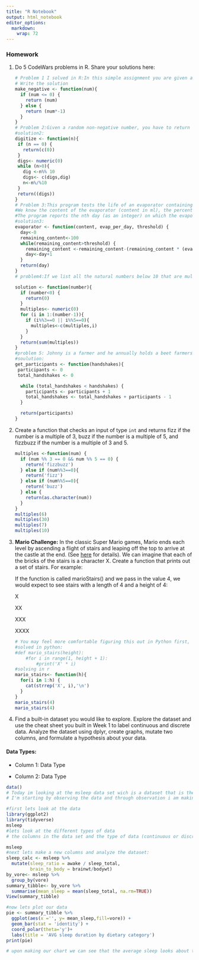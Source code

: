 ---
title: "R Notebook"
output: html_notebook
editor_options: 
  markdown: 
    wrap: 72
---

### Homework

1.  Do 5 CodeWars problems in R. Share your solutions here:

    ```{r}
    # Problem 1 I solved in R:In this simple assignment you are given a number and have to make it negative. But maybe the number is already negative?
    # Write the solution
    make_negative <- function(num){
      if (num <= 0) {
        return (num) 
      } else {
        return (num*-1)
      }
    }
    # Problem 2:Given a random non-negative number, you have to return the digits of this number within an array in reverse order.
    #solution2:
    digitize <- function(n){
     if (n == 0) {
       return(c(0))
     }
     digs<- numeric(0)
     while (n>0){
       dig <-n%% 10
       digs<- c(digs,dig)
       n<-n%/%10
     }
     return((digs))
    }
    # Problem 3:This program tests the life of an evaporator containing a gas.
    #We know the content of the evaporator (content in ml), the percentage of foam or gas lost every day (evap_per_day) and the threshold (threshold) in percentage beyond which the evaporator is no longer useful. All numbers are strictly positive.
    #The program reports the nth day (as an integer) on which the evaporator will be out of use.
    #solution3:
    evaporator <- function(content, evap_per_day, threshold) {
      day<-0
      remaining_content<-100
      while(remaining_content>threshold) {
        remaining_content <-remaining_content-(remaining_content * (evap_per_day/100))
        day<-day+1
      }
      return(day)
    }
    # problem4:If we list all the natural numbers below 10 that are multiples of 3 or 5, we get 3, 5, 6 and 9. The sum of these multiples is 23.Finish the solution so that it returns the sum of all the multiples of 3 or 5 below the number passed in. Additionally, if the number is negative, return 0 (for languages that do have them).

    solution <- function(number){
      if (number<0) {
        return(0)
      }
      multiples<- numeric(0)
      for (i in 1:(number-1)){
        if (i%%3==0 || i%%5==0){
          multiples<-c(multiples,i)
        }
      }
      return(sum(multiples))
    }
    #problem 5: Johnny is a farmer and he annually holds a beet farmers convention "Drop the beet".Every year he takes photos of farmers handshaking. Johnny knows that no two farmers handshake more than once. He also knows that some of the possible handshake combinations may not happen.However, Johnny would like to know the minimal amount of people that participated this year just by counting all the handshakes.Help Johnny by writing a function, that takes the amount of handshakes and returns the minimal amount of people needed to perform these handshakes (a pair of farmers handshake only once).
    #soulution:
    get_participants <- function(handshakes){
     participants <- 0
     total_handshakes <- 0
      
      while (total_handshakes < handshakes) {
        participants <- participants + 1
        total_handshakes <- total_handshakes + participants - 1
      }
      
      return(participants)
    }
    ```

2.  Create a function that checks an input of type `int` and returns
    fizz if the number is a multiple of 3, buzz if the number is a
    multiple of 5, and fizzbuzz if the number is a multiple of 3 and 5.

    ```{r}
    multiples <-function(num) {
      if (num %% 3 == 0 && num %% 5 == 0) {
        return('fizzbuzz')
      } else if (num%%3==0){
        return('fizz')
      } else if (num%%5==0){
        return('buzz')
      } else {
        return(as.character(num))
      }
    }
    multiples(6)
    multiples(30)
    multiples(7)
    multiples(10)
    ```

3.  **Mario Challenge:** In the classic Super Mario games, Mario ends
    each level by ascending a flight of stairs and leaping off the top
    to arrive at the castle at the end. (See
    [here](https://youtu.be/-avspZlbOWU?t=55) for details). We can
    imagine that each of the bricks of the stairs is a character X.
    Create a function that prints out a set of stairs. For example:

    If the function is called marioStairs() and we pass in the value 4,
    we would expect to see stairs with a length of 4 and a height of 4:

    X

    XX

    XXX

    XXXX

    ```{r echo=FALSE}
    # You may feel more comfortable figuring this out in Python first, then translating into R later.
    #solved in python:
    #def mario_stairs(height):
        #for i in range(1, height + 1):
            #print('X' * i)
    #solving in r
    mario_stairs<- function(h){
      for(i in 1:h) {
        cat(strrep('X', i),'\n')
      }
    }
    mario_stairs(4)
    mario_stairs(4)
    ```

4.  Find a built-in dataset you would like to explore. Explore the
    dataset and use the cheat sheet you built in Week 1 to label
    continuous and discrete data. Analyze the dataset using dplyr,
    create graphs, mutate two columns, and formulate a hypothesis about
    your data.

#### **Data Types:**

-   Column 1: Data Type

-   Column 2: Data Type

```{r}
data()
# Today im looking at the msleep data set wich is a dataset that is the data of a study of sleep schedules of mammals
# I'm starting by observing the data and through observation i am making the hypthesis that carnivores have the hightest sleep to awake ratio through the day
```

```{r}
#first lets look at the data
library(ggplot2)
library(tidyverse)
msleep
#lets look at the different types of data
# the columns in the data set and the type of data (continuous or discrete) are as follows: name(discrete), genus(discrete), vore(discrete), order(discrete), conservation(discrete), sleep total(continuous), sleep rem(continuous), sleep cycle(continuous), awake(continuous), brain weight(continuous), body weight(contiuous)


```

```{r}
msleep
#next lets make a new columns and analyze the dataset:
sleep_calc <- msleep %>%
  mutate(sleep_ratio = awake / sleep_total,
         brain_to_body = brainwt/bodywt)
by_vore<- msleep %>%
  group_by(vore)
summary_tibble<- by_vore %>%
  summarise(mean_sleep = mean(sleep_total, na.rm=TRUE))
View(summary_tibble)
```

```{r}
#now lets plot our data
pie <- summary_tibble %>%
  ggplot(aes(x ='', y= mean_sleep,fill=vore)) +
  geom_bar(stat = 'identity') +
  coord_polar(theta='y')+
  labs(title = 'AVG sleep duration by dietary category')
print(pie)
```

```{r}
# upon making our chart we can see that the average sleep looks about the same accross all dietary category suggesting that diet does not play a role in how much sleep is needed in a day
```
